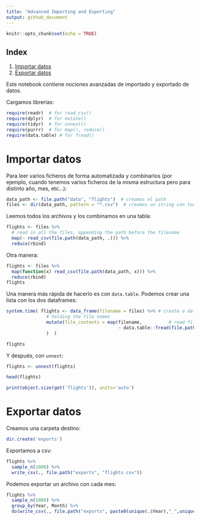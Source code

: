 ```yaml
---
title: "Advanced Importing and Exporting"
output: github_document
---
```


```r
knitr::opts_chunk$set(echo = TRUE)
```

## Index

1. [Importar datos](#importar-datos)
2. [Exportar datos](#exportar-datos)

Este notebook contiene nociones avanzadas de importado y exportado de datos.

Cargamos librerías:

```r
require(readr)  # for read_csv()
require(dplyr)  # for mutate()
require(tidyr)  # for unnest()
require(purrr)  # for map(), reduce()
require(data.table) # for fread()

```

# Importar datos

Para leer varios ficheros de forma automatizada y combinarlos (por ejemplo, cuando tenemos varios ficheros de la misma estructura pero para distinto año, mes, etc...):

```r
data_path <- file.path("data", "flights")  # creamos el path
files <- dir(data_path, pattern = "*.csv")  # creamos un string con todo lo que termine en csv

```

Leemos todos los archivos y los combinamos en una tabla:
```r
flights <- files %>%
  # read in all the files, appending the path before the filename
  map(~ read_csv(file.path(data_path, .))) %>%  
  reduce(rbind)

```

Otra manera:

```r
flights <- files %>%
  map(function(x) read_csv(file.path(data_path, x))) %>%  
  reduce(rbind)
flights

```

Una manera más rápida de hacerlo es con `data.table`. Podemos crear una lista con los dos dataframes:

```r
system.time( flights <- data_frame(filename = files) %>% # create a data frame
               # holding the file names
               mutate(file_contents = map(filename,          # read files into
                                          ~ data.table::fread(file.path(data_path, .), showProgress=T, nThread=4)) # a new data column
               )  )

```

```r
flights
```


Y después, con `unnest`:

```r
flights <- unnest(flights)
```

```r
head(flights)
```

```r
print(object.size(get('flights')), units='auto')
```


# Exportar datos

Creamos una carpeta destino:

```r
dir.create('exports')

```

Exportamos a csv:
```r

flights %>% 
  sample_n(1000) %>% 
  write_csv(., file.path("exports", "flights.csv"))

```

Podemos exportar un archivo con cada mes:

```r
flights %>% 
  sample_n(1000) %>% 
  group_by(Year, Month) %>%
  do(write_csv(., file.path("exports", paste0(unique(.$Year),"_",unique(.$Month), "_flights.csv"))))

```

